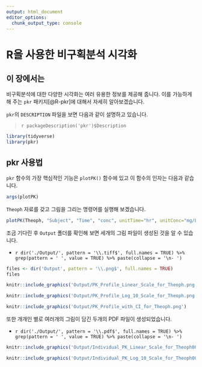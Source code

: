 ```yaml
---
output: html_document
editor_options: 
  chunk_output_type: console
---
```


# R을 사용한 비구획분석 시각화 {#pkr}

## 이 장에서는 {#summary-pkr}

비구획분석에 대한 다양한 시각화는 여러 유용한 정보를 제공해 줍니다. 이를 가능하게 해 주는 `pkr` 패키지[@R-pkr]에 대해서  자세히 알아보겠습니다.

`pkr`의 `DESCRIPTION` 파일을 보면 다음과 같이 설명하고 있습니다.

> `r packageDescription('pkr')$Description`

```r
library(tidyverse)
library(pkr)
```

## pkr 사용법 {#pkr-manual}

`pkr` 함수의 가장 핵심적인 기능은 `plotPK()` 함수에 있고 이 함수의 인자는 다음과 같습니다.

```r
args(plotPK)
```

`Theoph` 자료를 갖고 그림을 그리는 명령어를 실행해 보겠습니다.

```r
plotPK(Theoph, "Subject", "Time", "conc", unitTime="hr", unitConc="mg/L", dose=320)
```

조금 기다린 후 `Output` 폴더를 확인해 보면 세개의 그림 파일이 생성된 것을 알 수 있습니다.

- `r dir('./Output/', pattern = '\\.tiff$', full.names = TRUE) %>% grep(pattern = ' ', value = TRUE) %>% paste(collapse = '\n- ')` 

```r
files <- dir('Output', pattern = '\\.png$', full.names = TRUE)
files
```

```r
knitr::include_graphics('Output/PK_Profile_Linear_Scale_for_Theoph.png')
```

```r
knitr::include_graphics('Output/PK_Profile_Log_10_Scale_for_Theoph.png')
```

```r
knitr::include_graphics('Output/PK_Profile_with_CI_for_Theoph.png')
```

또한 개개인 별로 여러개의 그림이 담긴 두개의 PDF 파일이 생성되었습니다.

- `r dir('./Output/', pattern = '\\.pdf$', full.names = TRUE) %>% grep(pattern = ' ', value = TRUE) %>% paste(collapse = '\n- ')` 


```r
knitr::include_graphics('Output/Individual_PK_Linear_Scale_for_Theoph00.png')
```

```r
knitr::include_graphics('Output/Individual_PK_Log_10_Scale_for_Theoph00.png')
```
